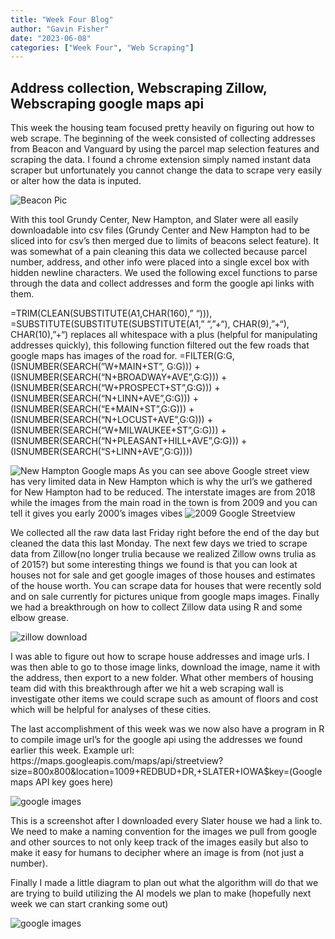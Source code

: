 ```yaml
---
title: "Week Four Blog"
author: "Gavin Fisher"
date: "2023-06-08"
categories: ["Week Four", "Web Scraping"]
---
```


## Address collection, Webscraping Zillow, Webscraping google maps api

This week the housing team focused pretty heavily on figuring out how to web scrape. The beginning of the week consisted of collecting addresses from Beacon and Vanguard by using the parcel map selection features and scraping the data. I found a chrome extension simply named instant data scraper but unfortunately you cannot change the data to scrape very easily or alter how the data is inputed.

![](Beacon.png "Beacon Pic")

With this tool Grundy Center, New Hampton, and Slater were all easily downloadable into csv files (Grundy Center and New Hampton had to be sliced into for csv's then merged due to limits of beacons select feature). It was somewhat of a pain cleaning this data we collected because parcel number, address, and other info were placed into a single excel box with hidden newline characters. We used the following excel functions to parse through the data and collect addresses and form the google api links with them.

=TRIM(CLEAN(SUBSTITUTE(A1,CHAR(160)," "))), =SUBSTITUTE(SUBSTITUTE(SUBSTITUTE(A1, " ", "+"), CHAR(9), "+"), CHAR(10), "+") replaces all whitespace with a plus (helpful for manipulating addresses quickly), this following function filtered out the few roads that google maps has images of the road for. =FILTER(G:G, (ISNUMBER(SEARCH("W+MAIN+ST", G:G))) + (ISNUMBER(SEARCH("N+BROADWAY+AVE",G:G))) + (ISNUMBER(SEARCH("W+PROSPECT+ST",G:G))) + (ISNUMBER(SEARCH("N+LINN+AVE",G:G))) + (ISNUMBER(SEARCH("E+MAIN+ST",G:G))) + (ISNUMBER(SEARCH("N+LOCUST+AVE",G:G))) + (ISNUMBER(SEARCH("W+MILWAUKEE+ST",G:G))) + (ISNUMBER(SEARCH("N+PLEASANT+HILL+AVE",G:G))) + (ISNUMBER(SEARCH("S+LINN+AVE",G:G))))

![](Hampton.png "New Hampton Google maps")
As you can see above Google street view has very limited data in New Hampton which is why the url's we gathered for New Hampton had to be reduced. The interstate images are from 2018 while the images from the main road in the town is from 2009 and you can tell it gives you early 2000's images vibes
![](streetview.png "2009 Google Streetview")

We collected all the raw data last Friday right before the end of the day but cleaned the data this last Monday. The next few days we tried to scrape data from Zillow(no longer trulia because we realized Zillow owns trulia as of 2015?) but some interesting things we found is that you can look at houses not for sale and get google images of those houses and estimates of the house worth. You can scrape data for houses that were recently sold and on sale currently for pictures unique from google maps images. Finally we had a breakthrough on how to collect Zillow data using R and some elbow grease.

![](zillowimage.png "zillow download")

I was able to figure out how to scrape house addresses and image urls. I was then able to go to those image links, download the image, name it with the address, then export to a new folder. What other members of housing team did with this breakthrough after we hit a web scraping wall is investigate other items we could scrape such as amount of floors and cost which will be helpful for analyses of these cities.

The last accomplishment of this week was we now also have a program in R to compile image url's for the google api using the addresses we found earlier this week. Example url: https://maps.googleapis.com/maps/api/streetview?size=800x800&location=1009+REDBUD+DR,+SLATER+IOWA$key=(Google maps API key goes here)

![](googleapi.png "google images")

This is a screenshot after I downloaded every Slater house we had a link to. We need to make a naming convention for the images we pull from google and other sources to not only keep track of the images easily but also to make it easy for humans to decipher where an image is from (not just a number).

Finally I made a little diagram to plan out what the algorithm will do that we are trying to build utilizing the AI models we plan to make (hopefully next week we can start cranking some out)


![](Endgame model code plan.png "google images")







